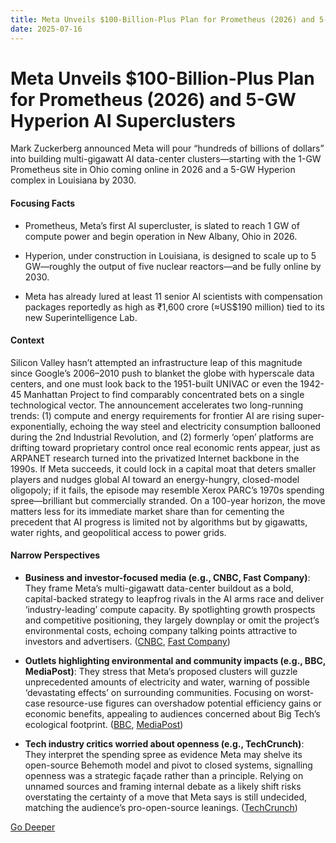 ```yaml
---
title: Meta Unveils $100-Billion-Plus Plan for Prometheus (2026) and 5-GW Hyperion AI Superclusters
date: 2025-07-16
---
```


# Meta Unveils $100-Billion-Plus Plan for Prometheus (2026) and 5-GW Hyperion AI Superclusters

Mark Zuckerberg announced Meta will pour “hundreds of billions of dollars” into building multi-gigawatt AI data-center clusters—starting with the 1-GW Prometheus site in Ohio coming online in 2026 and a 5-GW Hyperion complex in Louisiana by 2030.

#### Focusing Facts

- Prometheus, Meta’s first AI supercluster, is slated to reach 1 GW of compute power and begin operation in New Albany, Ohio in 2026.

- Hyperion, under construction in Louisiana, is designed to scale up to 5 GW—roughly the output of five nuclear reactors—and be fully online by 2030.

- Meta has already lured at least 11 senior AI scientists with compensation packages reportedly as high as ₹1,600 crore (≈US$190 million) tied to its new Superintelligence Lab.

#### Context

Silicon Valley hasn’t attempted an infrastructure leap of this magnitude since Google’s 2006–2010 push to blanket the globe with hyperscale data centers, and one must look back to the 1951-built UNIVAC or even the 1942-45 Manhattan Project to find comparably concentrated bets on a single technological vector.  The announcement accelerates two long-running trends: (1) compute and energy requirements for frontier AI are rising super-exponentially, echoing the way steel and electricity consumption ballooned during the 2nd Industrial Revolution, and (2) formerly ‘open’ platforms are drifting toward proprietary control once real economic rents appear, just as ARPANET research turned into the privatized Internet backbone in the 1990s.  If Meta succeeds, it could lock in a capital moat that deters smaller players and nudges global AI toward an energy-hungry, closed-model oligopoly; if it fails, the episode may resemble Xerox PARC’s 1970s spending spree—brilliant but commercially stranded.  On a 100-year horizon, the move matters less for its immediate market share than for cementing the precedent that AI progress is limited not by algorithms but by gigawatts, water rights, and geopolitical access to power grids.

#### Narrow Perspectives

- **Business and investor-focused media (e.g., CNBC, Fast Company)**: They frame Meta’s multi-gigawatt data-center buildout as a bold, capital-backed strategy to leapfrog rivals in the AI arms race and deliver ‘industry-leading’ compute capacity. By spotlighting growth prospects and competitive positioning, they largely downplay or omit the project’s environmental costs, echoing company talking points attractive to investors and advertisers. ([CNBC](https://www.cnbc.com/2025/07/14/meta-zuckerberg-ai.html), [Fast Company](https://www.fastcompany.com/91367689/metas-massive-data-center-bet-is-a-direct-challenge-to-openai-and-alphabet))

- **Outlets highlighting environmental and community impacts (e.g., BBC, MediaPost)**: They stress that Meta’s proposed clusters will guzzle unprecedented amounts of electricity and water, warning of possible ‘devastating effects’ on surrounding communities. Focusing on worst-case resource-use figures can overshadow potential efficiency gains or economic benefits, appealing to audiences concerned about Big Tech’s ecological footprint. ([BBC](https://www.bbc.com/news/articles/c1e02vx55wpo), [MediaPost](https://www.mediapost.com/publications/article/407404/meta-powers-ai-development-with-controversial-data.html))

- **Tech industry critics worried about openness (e.g., TechCrunch)**: They interpret the spending spree as evidence Meta may shelve its open-source Behemoth model and pivot to closed systems, signalling openness was a strategic façade rather than a principle. Relying on unnamed sources and framing internal debate as a likely shift risks overstating the certainty of a move that Meta says is still undecided, matching the audience’s pro-open-source leanings. ([TechCrunch](https://techcrunch.com/2025/07/14/meta-built-its-ai-reputation-on-openness-that-may-be-changing/))


[Go Deeper](https://www.perplexity.ai/search?q=Meta+Unveils+%24100-Billion-Plus+Plan+for+Prometheus+%282026%29+and+5-GW+Hyperion+AI+Superclusters)

